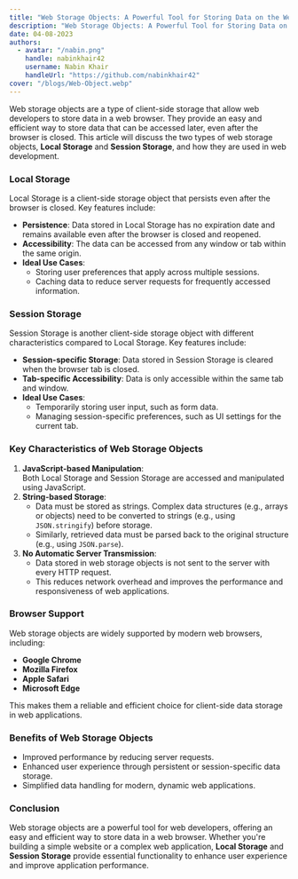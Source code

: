 ```yaml
---
title: "Web Storage Objects: A Powerful Tool for Storing Data on the Web"
description: "Web Storage Objects: A Powerful Tool for Storing Data on the Web"
date: 04-08-2023
authors:
  - avatar: "/nabin.png"
    handle: nabinkhair42
    username: Nabin Khair
    handleUrl: "https://github.com/nabinkhair42"
cover: "/blogs/Web-Object.webp"
---
```


Web storage objects are a type of client-side storage that allow web developers to store data in a web browser. They provide an easy and efficient way to store data that can be accessed later, even after the browser is closed. This article will discuss the two types of web storage objects, **Local Storage** and **Session Storage**, and how they are used in web development.

### Local Storage
Local Storage is a client-side storage object that persists even after the browser is closed. Key features include:

- **Persistence**: Data stored in Local Storage has no expiration date and remains available even after the browser is closed and reopened.
- **Accessibility**: The data can be accessed from any window or tab within the same origin.
- **Ideal Use Cases**:
  - Storing user preferences that apply across multiple sessions.
  - Caching data to reduce server requests for frequently accessed information.

### Session Storage
Session Storage is another client-side storage object with different characteristics compared to Local Storage. Key features include:

- **Session-specific Storage**: Data stored in Session Storage is cleared when the browser tab is closed.
- **Tab-specific Accessibility**: Data is only accessible within the same tab and window.
- **Ideal Use Cases**:
  - Temporarily storing user input, such as form data.
  - Managing session-specific preferences, such as UI settings for the current tab.

### Key Characteristics of Web Storage Objects
1. **JavaScript-based Manipulation**:  
   Both Local Storage and Session Storage are accessed and manipulated using JavaScript.  
2. **String-based Storage**:  
   - Data must be stored as strings. Complex data structures (e.g., arrays or objects) need to be converted to strings (e.g., using `JSON.stringify`) before storage.
   - Similarly, retrieved data must be parsed back to the original structure (e.g., using `JSON.parse`).  
3. **No Automatic Server Transmission**:  
   - Data stored in web storage objects is not sent to the server with every HTTP request.
   - This reduces network overhead and improves the performance and responsiveness of web applications.  

### Browser Support
Web storage objects are widely supported by modern web browsers, including:

- **Google Chrome**
- **Mozilla Firefox**
- **Apple Safari**
- **Microsoft Edge**

This makes them a reliable and efficient choice for client-side data storage in web applications.

### Benefits of Web Storage Objects
- Improved performance by reducing server requests.
- Enhanced user experience through persistent or session-specific data storage.
- Simplified data handling for modern, dynamic web applications.

### Conclusion
Web storage objects are a powerful tool for web developers, offering an easy and efficient way to store data in a web browser. Whether you're building a simple website or a complex web application, **Local Storage** and **Session Storage** provide essential functionality to enhance user experience and improve application performance.  
